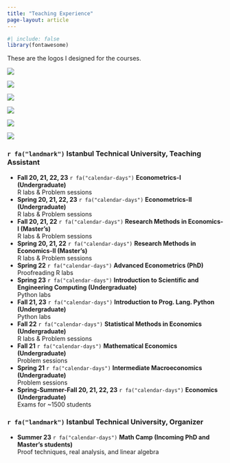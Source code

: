 ```yaml
---
title: "Teaching Experience"
page-layout: article
---
```


```r
#| include: false
library(fontawesome)
```

These are the logos I designed for the courses.

::: {layout-ncol=3}
![](logos_png/econometrics_logo.png)

![](logos_png/research_methods_in_economics_logo.png)

![](logos_png/statistical_methods_in_economics_logo.png)

![](logos_png/mlreadings_logo.png)

![](logos_png/mathematical_economics_logo.png)

![](logos_png/advanced_econometrics_logo.png)
:::

### `r fa("landmark")` **Istanbul Technical University, Teaching Assistant**
- **Fall 20, 21, 22, 23** `r fa("calendar-days")` **Econometrics-I (Undergraduate)** <br>
  R labs & Problem sessions <br>
- **Spring 20, 21, 22, 23** `r fa("calendar-days")` **Econometrics-II (Undergraduate)** <br>
  R labs & Problem sessions <br>
- **Fall 20, 21, 22** `r fa("calendar-days")` **Research Methods in Economics-I (Master's)** <br>
  R labs & Problem sessions <br>
- **Spring 20, 21, 22** `r fa("calendar-days")` **Research Methods in Economics-II (Master's)** <br>
  R labs & Problem sessions <br>
- **Spring 22** `r fa("calendar-days")` **Advanced Econometrics (PhD)** <br>
  Proofreading R labs <br>
- **Spring 23** `r fa("calendar-days")` **Introduction to Scientific and Engineering Computing (Undergraduate)** <br>
  Python labs <br>
- **Fall 21, 23** `r fa("calendar-days")` **Introduction to Prog. Lang. Python (Undergraduate)** <br>
  Python labs <br>
- **Fall 22** `r fa("calendar-days")` **Statistical Methods in Economics (Undergraduate)** <br>
  R labs & Problem sessions <br>
- **Fall 21** `r fa("calendar-days")` **Mathematical Economics (Undergraduate)** <br>
  Problem sessions <br>
- **Spring 21** `r fa("calendar-days")` **Intermediate Macroeconomics (Undergraduate)** <br>
  Problem sessions <br>
- **Spring-Summer-Fall 20, 21, 22, 23** `r fa("calendar-days")` **Economics (Undergraduate)** <br>
  Exams for ~1500 students <br>
  
### `r fa("landmark")` **Istanbul Technical University, Organizer**

- **Summer 23** `r fa("calendar-days")` **Math Camp (Incoming PhD and Master's students)** <br>
  Proof techniques, real analysis, and linear algebra <br>
